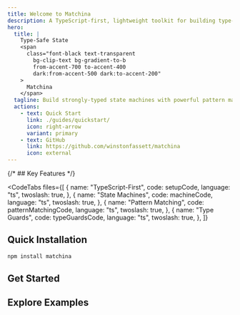 ```yaml
---
title: Welcome to Matchina
description: A TypeScript-first, lightweight toolkit for building type-safe state machines with powerful pattern matching and async handling.
hero:
  title: |
    Type-Safe State
    <span
      class="font-black text-transparent
        bg-clip-text bg-gradient-to-b
        from-accent-700 to-accent-400
        dark:from-accent-500 dark:to-accent-200"
    >
      Matchina
    </span>
  tagline: Build strongly-typed state machines with powerful pattern matching
  actions:
    - text: Quick Start
      link: ./guides/quickstart/
      icon: right-arrow
      variant: primary
    - text: GitHub
      link: https://github.com/winstonfassett/matchina
      icon: external
---
```




{/* ## Key Features */}

<CodeTabs
  files={[
    {
      name: "TypeScript-First",
      code: setupCode,
      language: "ts",
      twoslash: true,
    },
    {
      name: "State Machines",
      code: machineCode,
      language: "ts",
      twoslash: true,
    },
    {
      name: "Pattern Matching",
      code: patternMatchingCode,
      language: "ts",
      twoslash: true,
    },
    {
      name: "Type Guards",
      code: typeGuardsCode,
      language: "ts",
      twoslash: true,
    },
  ]}
></CodeTabs>

## Quick Installation

```sh
npm install matchina
```

## Get Started

<CardGrid>
  <LinkCard
    title="📚 Quick Start Guide"
    href="/matchina/guides/quickstart/"
    description="Get up and running with Matchina in minutes"
  />
  <LinkCard
    title="⚙️ State Machines Guide"
    href="/matchina/guides/machines/"
    description="Learn how to build complex state machines with type safety"
  />
  <LinkCard
    title="⏳ Promise Machines Guide"
    href="/matchina/guides/promises/"
    description="Manage async operations with type-safe promise machines"
  />
  <LinkCard
    title="🛡️ Type Guards Guide"
    href="/matchina/guides/matchbox-typescript-inference/"
    description="Understand type-safe state handling with Matchina"
  />
  <LinkCard
    title="⚛️ React Integration Guide"
    href="/matchina/guides/react/"
    description="Integrate state machines with React components"
  />
  <LinkCard    
    title="🧩 Matchbox Factories"
    href="/matchina/guides/matchbox-factories/"
    description="Create type-safe tagged union factories with pattern matching"
  />

</CardGrid>

## Explore Examples

<CardGrid>
  <LinkCard
    title="🔄 Toggle"
    href="/matchina/examples/toggle/"
    description="Simple on/off toggle state machine"
  />
  <LinkCard
    title="📡 Data Fetching"
    href="/matchina/examples/fetcher-advanced/"
    description="Type-safe async data fetching"
  />
  <LinkCard
    title="🚦 Traffic Light"
    href="/matchina/examples/traffic-light/"
    description="State machine with automatic transitions"
  />
  <LinkCard
    title="🔍 Search Bar (HSM)"
    href="/matchina/examples/hsm-searchbar/"
    description="Hierarchical search with nested states and async results"
  />
  <LinkCard
    title="🛒 Checkout Flow (HSM)"
    href="/matchina/examples/hsm-checkout/"
    description="Multi-step checkout with nested payment machine"
  />

</CardGrid>
